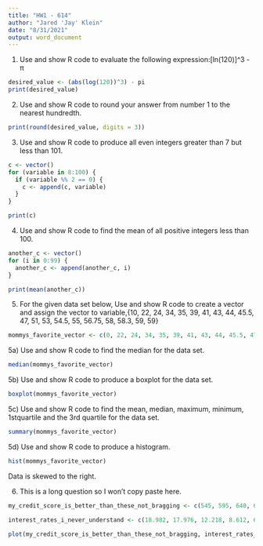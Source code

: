 ```yaml
---
title: "HW1 - 614"
author: "Jared 'Jay' Klein"
date: "8/31/2021"
output: word_document
---
```


1)  Use and show R code to evaluate the following expression:[ln(120)]^3 -  π
```r
desired_value <- (abs(log(120))^3) - pi
print(desired_value)
```

2)  Use and show R code to round your answer from number 1 to the nearest hundredth.
```r
print(round(desired_value, digits = 3))
```
3)  Use and show R code to produce all even integers greater than 7 but less than 101.
```r
c <- vector()
for (variable in 8:100) {
  if (variable %% 2 == 0) {
    c <- append(c, variable)
  }
}

print(c)
```
4)  Use and show R code to find the mean of all positive integers less than 100.
```r
another_c <- vector()
for (i in 0:99) {
  another_c <- append(another_c, i)
}

print(mean(another_c))
```
5) For the given data set below, Use and show R code to create a vector and assign the vector to variable,{10, 22, 24, 34, 35, 39, 41, 43, 44, 45.5, 47, 51, 53, 54.5, 55, 56.75, 58, 58.3, 59, 59}
```r
mommys_favorite_vector <- c(0, 22, 24, 34, 35, 39, 41, 43, 44, 45.5, 47, 51, 53, 54.5, 55, 56.75, 58, 58.3, 59, 59)
```
5a)  Use and show R code to find the median for the data set.
```r
median(mommys_favorite_vector)
```
5b) Use and show R code to produce a boxplot for the data set.
```r
boxplot(mommys_favorite_vector)
```
5c) Use and show R code to find the mean, median, maximum, minimum, 1stquartile and the 3rd quartile for the data set.
```r
summary(mommys_favorite_vector)
```
5d) Use and show R code to produce a histogram. 
```r
hist(mommys_favorite_vector)
```
Data is skewed to the right. 

6) This is a long question so I won't copy paste here. 
```r
my_credit_score_is_better_than_these_not_bragging <- c(545, 595, 640, 675, 705, 750)

interest_rates_i_never_understand <- c(18.982, 17.976, 12.218, 8.612, 6.680, 5.150)

plot(my_credit_score_is_better_than_these_not_bragging, interest_rates_i_never_understand)
```


